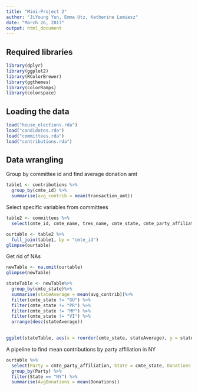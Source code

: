 ```yaml
---
title: "Mini-Project 2"
author: "JiYoung Yun, Emma Utz, Katherine Lemiesz"
date: "March 26, 2017"
output: html_document
---
```


## Required libraries
```r
library(dplyr)
library(ggplot2)
library(RColorBrewer)
library(ggthemes)
library(colorRamps)
library(colorspace)
```

## Loading the data
```r
load("house_elections.rda")
load("candidates.rda")
load("committees.rda")
load("contributions.rda")

```

## Data wrangling

Group by committee id and find average donation amt
```r
table1 <- contributions %>%
  group_by(cmte_id) %>%
  summarise(avg_contrib = mean(transaction_amt))
```

Select specific variables from committees
```r
table2 <- committees %>%
  select(cmte_id, cmte_name, tres_name, cmte_state, cmte_party_affiliation, connected_org_name)
```

```r
ourtable <- table2 %>%
  full_join(table1, by = "cmte_id")
glimpse(ourtable)
```

Get rid of NAs
```r
newTable <- na.omit(ourtable)
glimpse(newTable)
```


```r
stateTable <- newTable%>%
  group_by(cmte_state)%>%
  summarise(stateAverage = mean(avg_contrib))%>%
  filter(cmte_state != "GU") %>%
  filter(cmte_state != "PR") %>%
  filter(cmte_state != "MP") %>%
  filter(cmte_state != "VI") %>%
  arrange(desc(stateAverage))
  
```

```r
ggplot(stateTable, aes(x = reorder(cmte_state, stateAverage), y = stateAverage, fill= cmte_state)) + geom_bar(stat = "identity") + coord_flip() + scale_color_hue()+ labs(title = "Average Committee Contribution by State", x="State", y = "State Average Contribution")
```

A pipeline to find mean contributions by party affiliation in NY
```r
ourtable %>%
  select(Party = cmte_party_affiliation, State = cmte_state, Donations = avg_contrib) %>%
  group_by(Party) %>%
  filter(State == "NY") %>%
  summarise(AvgDonations = mean(Donations))
```


